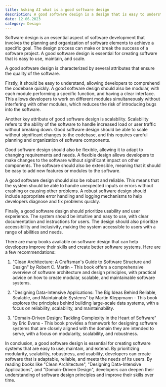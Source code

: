 ```yaml
---
title: Asking AI what is a good software design
description: A good software design is a design that is easy to understand, maintain, and extend.
date: 12.06.2023
category: Design
---
```


Software design is an essential aspect of software development that involves the planning and organization of software elements to achieve a specific goal. The design process can make or break the success of a software project. A good software design is essential for creating software that is easy to use, maintain, and scale.

A good software design is characterized by several attributes that ensure the quality of the software. 

Firstly, it should be easy to understand, allowing developers to comprehend the codebase quickly. A good software design should also be modular, with each module performing a specific function, and having a clear interface. This allows developers to work on different modules simultaneously without interfering with other modules, which reduces the risk of introducing bugs into the software.

Another key attribute of good software design is scalability. Scalability refers to the ability of the software to handle increased load or user traffic without breaking down. Good software design should be able to scale without significant changes to the codebase, and this requires careful planning and organization of software components.

Good software design should also be flexible, allowing it to adapt to changing requirements and needs. A flexible design allows developers to make changes to the software without significant impact on other components. The software should also be extensible, meaning that it should be easy to add new features or modules to the software.

A good software design should also be robust and reliable. This means that the system should be able to handle unexpected inputs or errors without crashing or causing other problems. A robust software design should include appropriate error handling and logging mechanisms to help developers diagnose and fix problems quickly.

Finally, a good software design should prioritize usability and user experience. The system should be intuitive and easy to use, with clear documentation and instructions for users. The design should also prioritize accessibility and inclusivity, making the system accessible to users with a range of abilities and needs.

There are many books available on software design that can help developers improve their skills and create better software systems. Here are a few recommendations:

1. "Clean Architecture: A Craftsman's Guide to Software Structure and Design" by Robert C. Martin - This book offers a comprehensive overview of software architecture and design principles, with practical advice on how to create modular, scalable, and maintainable software systems.

2. "Designing Data-Intensive Applications: The Big Ideas Behind Reliable, Scalable, and Maintainable Systems" by Martin Kleppmann - This book explores the principles behind building large-scale data systems, with a focus on reliability, scalability, and maintainability.

3. "Domain-Driven Design: Tackling Complexity in the Heart of Software" by Eric Evans - This book provides a framework for designing software systems that are closely aligned with the domain they are intended to serve, with a focus on modularity, scalability, and robustness.

In conclusion, a good software design is essential for creating software systems that are easy to use, maintain, and extend. By prioritizing modularity, scalability, robustness, and usability, developers can create software that is adaptable, reliable, and meets the needs of its users. By reading books like "Clean Architecture", "Designing Data-Intensive Applications", and "Domain-Driven Design", developers can deepen their understanding of software design principles and improve their skills over time.
